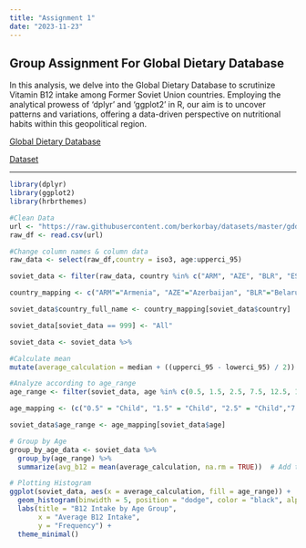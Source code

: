 ```yaml
---
title: "Assignment 1"
date: "2023-11-23"
---
```


## Group Assignment For Global Dietary Database

In this analysis, we delve into the Global Dietary Database to scrutinize Vitamin B12 intake among Former Soviet Union countries. Employing the analytical prowess of 'dplyr' and 'ggplot2' in R, our aim is to uncover patterns and variations, offering a data-driven perspective on nutritional habits within this geopolitical region.

[Global Dietary Database](https://globaldietarydatabase.org/)

[Dataset](https://raw.githubusercontent.com/berkorbay/datasets/master/gdd/gdd_b12_levels.csv)

------------------------------------------------------------------------

```r

library(dplyr)
library(ggplot2)
library(hrbrthemes)

#Clean Data
url <- "https://raw.githubusercontent.com/berkorbay/datasets/master/gdd/gdd_b12_levels.csv"
raw_df <- read.csv(url)

#Change column names & column data
raw_data <- select(raw_df,country = iso3, age:upperci_95)

soviet_data <- filter(raw_data, country %in% c("ARM", "AZE", "BLR", "EST", "GEO", "KAZ", "KGZ", "LVA", "LTU", "MDA", "RUS", "TJK", "TKM", "UKR", "UZB"))

country_mapping <- c("ARM"="Armenia", "AZE"="Azerbaijan", "BLR"="Belarus", "EST"="Estonia", "GEO"="Georgia", "KAZ"="Kazakhstan", "KGZ"="Kyrgyzstan", "LVA"="Latvia", "LTU"="Lithuania", "MDA"="Moldova", "RUS"="Russia", "TJK"="Tajikistan", "TKM"="Turkmenistan", "UKR"="Ukraine", "UZB"="Uzbekistan") 

soviet_data$country_full_name <- country_mapping[soviet_data$country]

soviet_data[soviet_data == 999] <- "All"

soviet_data <- soviet_data %>%

#Calculate mean
mutate(average_calculation = median + ((upperci_95 - lowerci_95) / 2))

#Analyze according to age_range
age_range <- filter(soviet_data, age %in% c(0.5, 1.5, 2.5, 7.5, 12.5, 17.5, 22.5, 27.5, 32.5, 37.5, 42.5, 47.5, 52.5, 57.5, 62.5, 67.5, 72.5, 77.5, 82.5, 87.5, 92.5, 97.5,"All" ))

age_mapping <- (c("0.5" = "Child", "1.5" = "Child", "2.5" = "Child","7.5" = "Child", "12.5" = "Adolescent", "17.5 "= "Adolescent", "22.5" = "Adult", "27.5" = "Adult", "32.5" = "Adult", "37.5" = "Adult", "42.5" = "Adult","47" = "Adult", "47.5 "= "Adult", "52.5" = "Adult", "57.5" = "Adult", "62.5" = "Elderly","67.5" = "Elderly", "72.5" = "Elderly", "77.5 "= "Elderly", "82.5" = "Elderly", "87.5" = "Elderly", "92.5" = "Elderly","97.5" = "Elderly", "All" = "Undefined"))

soviet_data$age_range <- age_mapping[soviet_data$age]

# Group by Age
group_by_age_data <- soviet_data %>%
  group_by(age_range) %>%
  summarize(avg_b12 = mean(average_calculation, na.rm = TRUE))  # Add this line to calculate the mean for each age group

# Plotting Histogram
ggplot(soviet_data, aes(x = average_calculation, fill = age_range)) +
  geom_histogram(binwidth = 5, position = "dodge", color = "black", alpha = 0.7) +
  labs(title = "B12 Intake by Age Group",
       x = "Average B12 Intake",
       y = "Frequency") +
  theme_minimal()


```

```         
```
